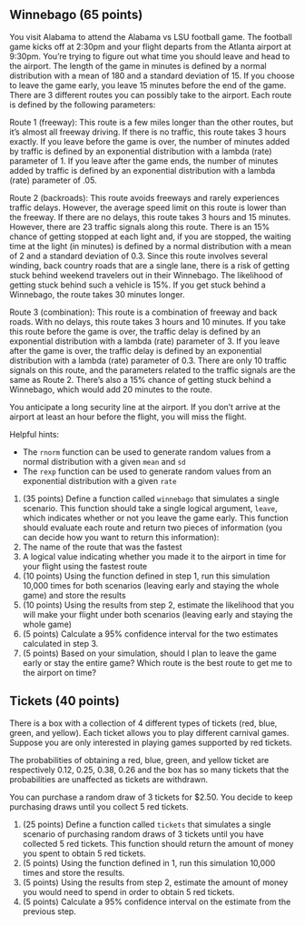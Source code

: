 ## Winnebago (65 points)
You visit Alabama to attend the Alabama vs LSU football game. The football game
kicks off at 2:30pm and your flight departs from the Atlanta airport at 9:30pm.
You're trying to figure out what time you should leave and head to the airport.
The length of the game in minutes is defined by a normal distribution with a
mean of 180 and a standard deviation of 15. If you choose to leave the game
early, you leave 15 minutes before the end of the game. There are 3 different
routes you can possibly take to the airport. Each route is defined by the
following parameters:

Route 1 (freeway):
This route is a few miles longer than the other routes, but it's almost all
freeway driving. If there is no traffic, this route takes 3 hours exactly. If
you leave before the game is over, the number of minutes added by traffic is
defined by an exponential distribution with a lambda (rate) parameter of 1. If
you leave after the game ends, the number of minutes added by traffic is defined
by an exponential distribution with a lambda (rate) parameter of .05.

Route 2 (backroads):
This route avoids freeways and rarely experiences traffic delays. However, the
average speed limit on this route is lower than the freeway. If there are no
delays, this route takes 3 hours and 15 minutes. However, there are 23 traffic
signals along this route. There is an 15% chance of getting stopped at each
light and, if you are stopped, the waiting time at the light (in minutes) is
defined by a normal distribution with a mean of 2 and a standard deviation of
0.3.
Since this route involves several winding, back country roads that are a single
lane, there is a risk of getting stuck behind weekend travelers out in their
Winnebago. The likelihood of getting stuck behind such a vehicle is 15%. If you
get stuck behind a Winnebago, the route takes 30 minutes longer.

Route 3 (combination):
This route is a combination of freeway and back roads. With no delays, this
route  takes 3 hours and 10 minutes. If you take this route before the game is
over, the traffic delay is defined by an exponential distribution with a lambda
(rate) parameter of 3. If you leave after the game is over, the traffic delay is
defined by an exponential distribution with a lambda (rate) parameter of 0.3.
There are only 10 traffic signals on this route, and the parameters related to
the traffic signals are the same as Route 2. There's also a 15% chance of
getting stuck behind a Winnebago, which would add 20 minutes to the route.

You anticipate a long security line at the airport. If you don't arrive at the
airport at least an hour before the flight, you will miss the flight.

Helpful hints:

* The `rnorm` function can be used to generate random values from a normal
distribution with a given `mean` and `sd`
* The `rexp` function can be used to generate random values from an exponential
distribution with a given `rate`

1. (35 points) Define a function called `winnebago` that simulates a single
scenario. This function should take a single logical argument, `leave`, which
indicates whether or not you leave the game early. This function should evaluate
each route and return two pieces of information (you can decide how you want to
return this information):
  1. The name of the route that was the fastest
  2. A logical value indicating whether you made it to the airport in time for
  your flight using the fastest route
2. (10 points) Using the function defined in step 1, run this simulation 10,000
times for both scenarios (leaving early and staying the whole game) and store
the results
3. (10 points) Using the results from step 2, estimate the likelihood that you
will make your flight under both scenarios (leaving early and staying the whole
game)
4. (5 points) Calculate a 95% confidence interval for the two estimates
calculated in step 3.
5. (5 points) Based on your simulation, should I plan to leave the game early or
stay the entire game? Which route is the best route to get me to the airport on
time?


## Tickets (40 points)
There is a box with a collection of 4 different types of tickets (red, blue,
green, and yellow). Each ticket allows you to play different carnival games.
Suppose you are only interested in playing games supported by red tickets.

The probabilities of obtaining a red, blue, green, and yellow ticket are
respectively 0.12, 0.25, 0.38, 0.26 and the box has so many tickets that the
probabilities are unaffected as tickets are withdrawn.

You can purchase a random draw of 3 tickets for $2.50. You decide to keep
purchasing draws until you collect 5 red tickets.

1. (25 points) Define a function called `tickets`  that simulates a single
scenario of purchasing random draws of 3 tickets until you have collected 5 red
tickets. This function should return the amount of money you spent to obtain 5
red tickets.
2. (5 points) Using the function defined in 1, run this simulation 10,000 times
and store the results.
3. (5 points) Using the results from step 2, estimate the amount of money you
would need to spend in order to obtain 5 red tickets.
4. (5 points) Calculate a 95% confidence interval on the estimate from the
previous step.

